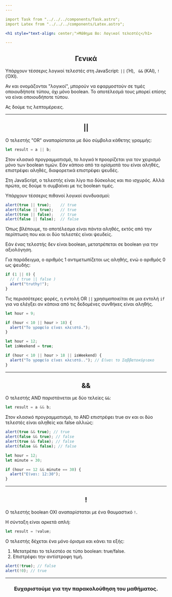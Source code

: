 ```yaml
---
---

import Task from "../../../components/Task.astro";
import Latex from "../../../components/Latex.astro";

<h1 style="text-align: center;">Μάθημα 8ο: Λογικοί τελεστές</h1>

---
```


<h2 style="text-align: center;"> Γενικά </h2>

Υπάρχουν τέσσερις λογικοί τελεστές στη JavaScript: `||` (Ή), ` &&` (ΚΑΙ), `!` (ΌΧΙ).

Αν και ονομάζονται "λογικοί", μπορούν να εφαρμοστούν σε τιμές οποιουδήποτε τύπου, όχι μόνο boolean. Το αποτέλεσμά τους μπορεί επίσης να είναι οποιουδήποτε τύπου.

Ας δούμε τις λεπτομέρειες.

---

<h2 style="text-align: center;"> || </h2>

Ο τελεστής "OR" αναπαρίσταται με δύο σύμβολα κάθετης γραμμής:

```js
let result = a || b;
```

Στον κλασικό προγραμματισμό, το λογικό `Ή` προορίζεται για τον χειρισμό μόνο των boolean τιμών. Εάν κάποιο από τα ορίσματά του είναι αληθές, επιστρέφει αληθές, διαφορετικά επιστρέφει ψευδές.

Στη JavaScript, ο τελεστής είναι λίγο πιο δύσκολος και πιο ισχυρός. Αλλά πρώτα, ας δούμε τι συμβαίνει με τις boolean τιμές.

Υπάρχουν τέσσερις πιθανοί λογικοί συνδυασμοί:

```js
alert(true || true);    // true
alert(false || true);   // true
alert(true || false);   // true
alert(false || false);  // false
```

Όπως βλέπουμε, το αποτέλεσμα είναι πάντα αληθές, εκτός από την περίπτωση που και οι δύο τελεστές είναι ψευδείς.

Εάν ένας τελεστής δεν είναι boolean, μετατρέπεται σε boolean για την αξιολόγηση.

Για παράδειγμα, ο αριθμός 1 αντιμετωπίζεται ως αληθής, ενώ ο αριθμός 0 ως ψευδής:

```js
if (1 || 0) {
  // ( true || false )
  alert("truthy!");
}
```

Τις περισσότερες φορές, η εντολή OR `||` χρησιμοποιείται σε μια εντολή `if` για να ελέγξει αν κάποια από τις δεδομένες συνθήκες είναι αληθής.

```js
let hour = 9;

if (hour < 10 || hour > 18) {
  alert("Το γραφείο είναι κλειστό.");
}
```

```js
let hour = 12;
let isWeekend = true;

if (hour < 10 || hour > 18 || isWeekend) {
  alert("Το γραφείο είναι κλειστό.."); // Είναι το Σαββατοκύριακο
}
```

---

<h2 style="text-align: center;"> && </h2>

Ο τελεστής AND παριστάνεται με δύο τελείες `&&`:

```js
let result = a && b;
```

Στον κλασικό προγραμματισμό, το AND επιστρέφει true αν και οι δύο τελεστές είναι αληθείς και false αλλιώς:

```js
alert(true && true); // true
alert(false && true); // false
alert(true && false); // false
alert(false && false); // false
```

```js
let hour = 12;
let minute = 30;

if (hour == 12 && minute == 30) {
  alert("Είναι: 12:30");
}
```

---

<h2 style="text-align: center;"> ! </h2>

Ο τελεστής boolean ΟΧΙ αναπαρίσταται με ένα θαυμαστικό `!`.

Η σύνταξη είναι αρκετά απλή:

```js
let result = !value;
```

Ο τελεστής δέχεται ένα μόνο όρισμα και κάνει τα εξής:

1. Μετατρέπει το τελεστέο σε τύπο boolean: true/false.
2. Επιστρέφει την αντίστροφη τιμή.

```js
alert(!true); // false
alert(!0); // true
```

---

<h3 style="text-align: center;">Ευχαριστούμε για την παρακολούθηση του μαθήματος.</h3>